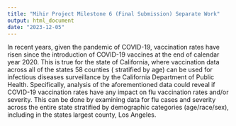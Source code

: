 ```yaml
---
title: "Mihir Project Milestone 6 (Final Submission) Separate Work"
output: html_document
date: "2023-12-05"
---
```


In recent years, given the pandemic of COVID-19, vaccination rates have risen since the introduction of COVID-19 vaccines at the end of calendar year 2020. This is true for the state of California, where vaccination data across all of the states 58 counties ( stratified by age) can be used for infectious diseases surveillance by the California Department of Public Health. Specifically, analysis of the aforementioned data could reveal if COVID-19 vaccination rates have any impact on flu vaccination rates and/or severity. This can be done by examining data for flu cases and severity across the entire state stratified by demographic categories (age/race/sex), including in the states largest county, Los Angeles.